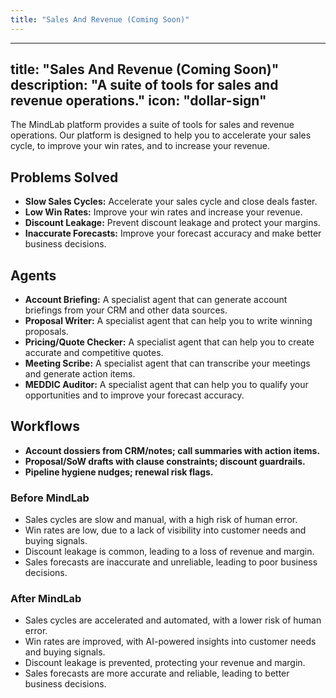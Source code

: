 ```yaml
---
title: "Sales And Revenue (Coming Soon)"
---
```

---
title: "Sales And Revenue (Coming Soon)"
description: "A suite of tools for sales and revenue operations."
icon: "dollar-sign"
---

The MindLab platform provides a suite of tools for sales and revenue operations. Our platform is designed to help you to accelerate your sales cycle, to improve your win rates, and to increase your revenue.

## Problems Solved

-   **Slow Sales Cycles:** Accelerate your sales cycle and close deals faster.
-   **Low Win Rates:** Improve your win rates and increase your revenue.
-   **Discount Leakage:** Prevent discount leakage and protect your margins.
-   **Inaccurate Forecasts:** Improve your forecast accuracy and make better business decisions.

## Agents

-   **Account Briefing:** A specialist agent that can generate account briefings from your CRM and other data sources.
-   **Proposal Writer:** A specialist agent that can help you to write winning proposals.
-   **Pricing/Quote Checker:** A specialist agent that can help you to create accurate and competitive quotes.
-   **Meeting Scribe:** A specialist agent that can transcribe your meetings and generate action items.
-   **MEDDIC Auditor:** A specialist agent that can help you to qualify your opportunities and to improve your forecast accuracy.

## Workflows

-   **Account dossiers from CRM/notes; call summaries with action items.**
-   **Proposal/SoW drafts with clause constraints; discount guardrails.**
-   **Pipeline hygiene nudges; renewal risk flags.**
### Before MindLab

-   Sales cycles are slow and manual, with a high risk of human error.
-   Win rates are low, due to a lack of visibility into customer needs and buying signals.
-   Discount leakage is common, leading to a loss of revenue and margin.
-   Sales forecasts are inaccurate and unreliable, leading to poor business decisions.

### After MindLab

-   Sales cycles are accelerated and automated, with a lower risk of human error.
-   Win rates are improved, with AI-powered insights into customer needs and buying signals.
-   Discount leakage is prevented, protecting your revenue and margin.
-   Sales forecasts are more accurate and reliable, leading to better business decisions.